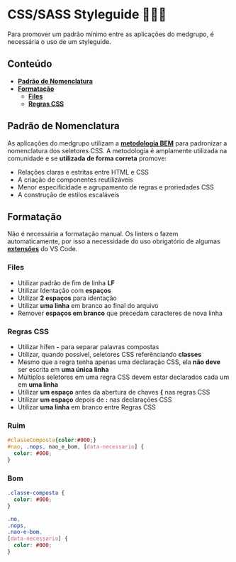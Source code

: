 
<Meta title="General/Styleguide" />

# CSS/SASS Styleguide 🚧🚧🚧

Para promover um padrão mínimo entre as aplicações do medgrupo, é necessária o uso de um styleguide.

## Conteúdo

- **[Padrão de Nomenclatura]()**
- **[Formatação]()**
  - **[Files]()**
  - **[Regras CSS]()**

## Padrão de Nomenclatura

As aplicações do medgrupo utilizam a **[metodologia BEM](https://en.bem.info/methodology/quick-start/)** para padronizar a nomenclatura
dos seletores CSS. A metodologia é amplamente utilizada na comunidade e se **utilizada de forma correta** promove:

- Relações claras e estritas entre HTML e CSS
- A criação de componentes reutilizáveis
- Menor especificidade e agrupamento de regras e proriedades CSS
- A construção de estilos escaláveis

## Formatação

Não é necessária a formatação manual. Os linters o fazem automaticamente, por isso a necessidade do uso obrigatório de algumas
**[extensões]()** do VS Code.

### Files

- Utilizar padrão de fim de linha **LF**
- Utilizar Identação com **espaços**
- Utilizar **2 espaços** para identação
- Utilizar **uma linha** em branco ao final do arquivo
- Remover **espaços em branco** que precedam caracteres de nova linha

### Regras CSS

- Utilizar hífen **-** para separar palavras compostas
- Utilizar, quando possível, seletores CSS referênciando **classes**
- Mesmo que a regra tenha apenas uma declaração CSS, ela **não deve** ser escrita em **uma única linha**
- Múltiplos seletores em uma regra CSS devem estar declarados cada um em **uma linha**
- Utilizar **um espaço** antes da abertura de chaves **{** nas regras CSS
- Utilizar **um espaço** depois de **:** nas declarações CSS
- Utilizar **uma linha** em branco entre Regras CSS

### Ruim

```scss
#classeComposta{color:#000;}
#nao, .nops, nao_e_bom, [data-necessario] {
  color: #000;
}
```

### Bom

```scss
.classe-composta {
  color: #000;
}

.no,
.nops,
.nao-e-bom,
[data-necessario] {
  color: #000;
}
```
